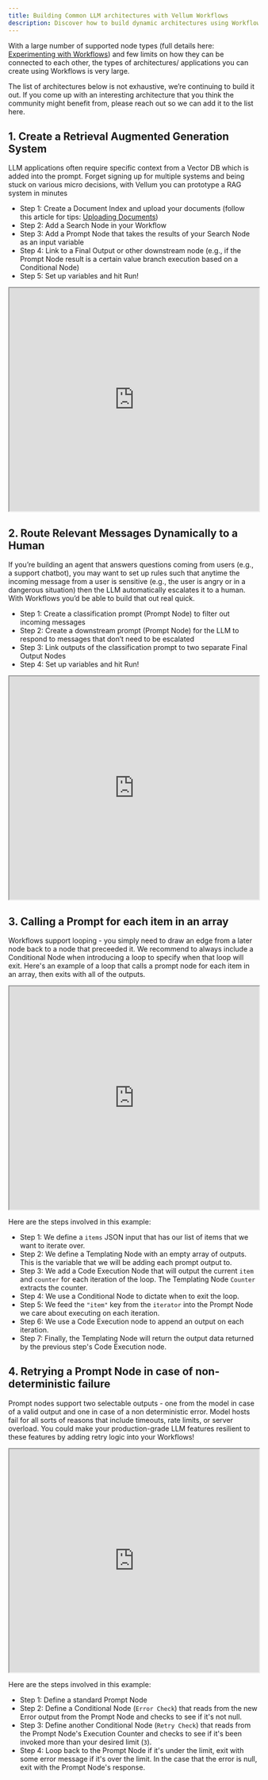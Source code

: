 ```yaml
---
title: Building Common LLM architectures with Vellum Workflows
description: Discover how to build dynamic architectures using Workflows, from RAG systems to message routing and looping
---
```


With a large number of supported node types (full details here: [Experimenting with Workflows](/help-center/workflows/experimentation)) and few limits on how they can be connected to each other, the types of architectures/ applications you can create using Workflows is very large.

The list of architectures below is not exhaustive, we’re continuing to build it out. If you come up with an interesting architecture that you think the community might benefit from, please reach out so we can add it to the list here.

## 1. Create a Retrieval Augmented Generation System

LLM applications often require specific context from a Vector DB which is added into the prompt. Forget signing up for multiple systems and being stuck on various micro decisions, with Vellum you can prototype a RAG system in minutes

- Step 1: Create a Document Index and upload your documents (follow this article for tips: [Uploading Documents](/help-center/documents/uploading-documents))
- Step 2: Add a Search Node in your Workflow
- Step 3: Add a Prompt Node that takes the results of your Search Node as an input variable
- Step 4: Link to a Final Output or other downstream node (e.g., if the Prompt Node result is a certain value branch execution based on a Conditional Node)
- Step 5: Set up variables and hit Run!

<iframe
  src="https://app.vellum.ai/public/workflow-deployments/090744e8-3ec0-4047-ba98-c1445068397f"
  width="100%"
  height="450px"
></iframe>

## 2. Route Relevant Messages Dynamically to a Human

If you’re building an agent that answers questions coming from users (e.g., a support chatbot), you may want to set up rules such that anytime the incoming message from a user is sensitive (e.g., the user is angry or in a dangerous situation) then the LLM automatically escalates it to a human. With Workflows you’d be able to build that out real quick.

- Step 1: Create a classification prompt (Prompt Node) to filter out incoming messages
- Step 2: Create a downstream prompt (Prompt Node) for the LLM to respond to messages that don’t need to be escalated
- Step 3: Link outputs of the classification prompt to two separate Final Output Nodes
- Step 4: Set up variables and hit Run!

<iframe
  src="https://app.vellum.ai/public/workflow-deployments/d213be0a-65f0-407b-bafc-76077bfa3692"
  width="100%"
  height="450px"
></iframe>

## 3. Calling a Prompt for each item in an array

Workflows support looping - you simply need to draw an edge from a later node back to a node that preceeded it. We recommend to always include a Conditional Node when introducing a loop to specify when that loop will exit. Here's an example of a loop that calls a prompt node for each item in an array, then exits with all of the outputs.

<iframe
  src="https://app.vellum.ai/public/workflow-deployments/535a8c80-99d8-4f17-aa2b-62c56ba591a2"
  width="100%"
  height="450px"
></iframe>

Here are the steps involved in this example:
- Step 1: We define a `items` JSON input that has our list of items that we want to iterate over.
- Step 2: We define a Templating Node with an empty array of outputs. This is the variable that we will be adding each prompt output to.
- Step 3: We add a Code Execution Node that will output the current `item` and `counter` for each iteration of the loop. The Templating Node `Counter` extracts the counter.
- Step 4: We use a Conditional Node to dictate when to exit the loop.
- Step 5: We feed the `"item"` key from the `iterator` into the Prompt Node we care about executing on each iteration.
- Step 6: We use a Code Execution node to append an output on each iteration.
- Step 7: Finally, the Templating Node will return the output data returned by the previous step's Code Execution node.

## 4. Retrying a Prompt Node in case of non-deterministic failure

Prompt nodes support two selectable outputs - one from the model in case of a valid output and one in case of a non deterministic error. Model hosts fail for all sorts of reasons that include timeouts, rate limits, or server overload. You could make your production-grade LLM features resilient to these features by adding retry logic into your Workflows!

<iframe
  src="https://app.vellum.ai/public/workflow-deployments/8c3fac0e-b991-43f5-846a-40a754234feb"
  width="100%"
  height="450px"
></iframe>

Here are the steps involved in this example:
- Step 1: Define a standard Prompt Node
- Step 2: Define a Conditional Node (`Error Check`) that reads from the new Error output from the Prompt Node and checks to see if it's not null.
- Step 3: Define another Conditional Node (`Retry Check`) that reads from the Prompt Node's Execution Counter and checks to see if it's been invoked more than your desired limit (`3`).
- Step 4: Loop back to the Prompt Node if it's under the limit, exit with some error message if it's over the limit. In the case that the error is null, exit with the Prompt Node's response.
